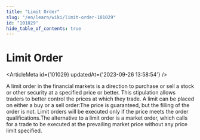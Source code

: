 ```yaml
---
title: "Limit Order"
slug: "/en/learn/wiki/limit-order-101029"
id: "101029"
hide_table_of_contents: true
---
```



# Limit Order

<ArticleMeta id={101029} updatedAt={'2023-09-26 13:58:54'} />
<div className='border-solid border-b border-t-0 my-4 border-[var(--ifm-color-gray-300)]' />

A limit order in the financial markets is a direction to purchase or sell a stock or other security at a specified price or better. This stipulation allows traders to better control the prices at which they trade. A limit can be placed on either a buy or a sell order:The price is guaranteed, but the filling of the order is not. Limit orders will be executed only if the price meets the order qualifications.The alternative to a limit order is a market order, which calls for a trade to be executed at the prevailing market price without any price limit specified.
